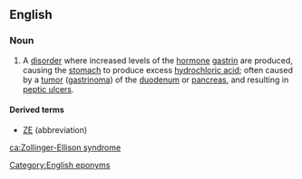 ==English==

===Noun===
{{wikipedia}}
{{en-noun|head=[[Zollinger]]-[[Ellison]] [[syndrome]]|-}}

# {{context|medicine|lang=en}} A [[disorder]] where increased levels of the [[hormone]] [[gastrin]] are produced, causing the [[stomach]] to produce excess [[hydrochloric acid]]; often caused by a [[tumor]] ([[gastrinoma]]) of the [[duodenum]] or [[pancreas]], and resulting in [[peptic ulcer]]s.

====Derived terms====
* [[ZE]] (abbreviation)

[[Category:English eponyms]]

[[ca:Zollinger-Ellison syndrome]]